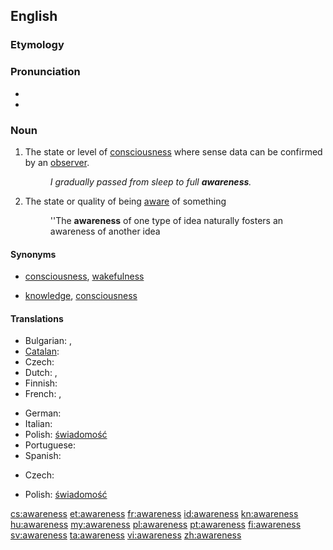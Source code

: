 ==English==

===Etymology===
{{suffix|aware|ness}}

===Pronunciation===
* {{audio|en-us-awareness.ogg|Audio (US)}}
* {{rhymes|ɛə(r)nəs}}

===Noun===
{{wikipedia}}
{{en-noun|-}}

# The state or level of [[consciousness]] where sense data can be confirmed by an [[observer]].
#: ''I gradually passed from sleep to full '''awareness'''.''
# The state or quality of being [[aware]] of something
#: ''The '''awareness''' of one type of idea naturally fosters an awareness of another idea

====Synonyms====
* {{sense|state of consciousness}} [[consciousness]], [[wakefulness]]
* {{sense|state of being aware of something}} [[knowledge]], [[consciousness]]

====Translations====
{{trans-top|the state of consciousness}}
* Bulgarian: {{t|bg|съзнание}},  {{t|bg|осведоменост}}
* [[Catalan]]: {{t+|ca|consciència|f}}
* Czech: {{t-|cs|vědomí|n}}
* Dutch: {{t+|nl|besef}}, {{t+|nl|bewustzijn}}
* Finnish: {{t-|fi|tietoisuus}}
* French: {{t+|fr|conscience}}, {{t+|fr|connaissance}}
{{trans-mid}}
* German: {{t+|de|Bewusstsein|n}}
* Italian: {{t+|it|coscienza|f}}
* Polish: [[świadomość]] {{f}}
* Portuguese: {{t+|pt|consciência|f}}
* Spanish: {{t+|es|conciencia|f}}
{{trans-bottom}}

{{trans-top|the state or quality of being aware of something}}
* Czech: {{t-|cs|uvědomění|n}}
{{trans-mid}}
* Polish: [[świadomość]] {{f}}
{{trans-bottom}}

[[cs:awareness]]
[[et:awareness]]
[[fr:awareness]]
[[id:awareness]]
[[kn:awareness]]
[[hu:awareness]]
[[my:awareness]]
[[pl:awareness]]
[[pt:awareness]]
[[fi:awareness]]
[[sv:awareness]]
[[ta:awareness]]
[[vi:awareness]]
[[zh:awareness]]